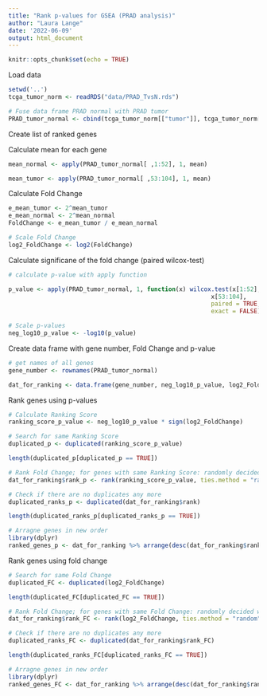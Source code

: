 ```yaml
---
title: "Rank p-values for GSEA (PRAD analysis)"
author: "Laura Lange"
date: '2022-06-09'
output: html_document
---
```


```r
knitr::opts_chunk$set(echo = TRUE)
```

Load data

```r
setwd('..')
tcga_tumor_norm <- readRDS("data/PRAD_TvsN.rds")

# Fuse data frame PRAD normal with PRAD tumor
PRAD_tumor_normal <- cbind(tcga_tumor_norm[["tumor"]], tcga_tumor_norm[["normal"]])
```

Create list of ranked genes 

Calculate mean for each gene 
```r
mean_normal <- apply(PRAD_tumor_normal[ ,1:52], 1, mean)

mean_tumor <- apply(PRAD_tumor_normal[ ,53:104], 1, mean)
```

Calculate Fold Change
```r
e_mean_tumor <- 2^mean_tumor
e_mean_normal <- 2^mean_normal
FoldChange <- e_mean_tumor / e_mean_normal

# Scale Fold Change 
log2_FoldChange <- log2(FoldChange)
```

Calculate significane of the fold change (paired wilcox-test)
```r
# calculate p-value with apply function 

p_value <- apply(PRAD_tumor_normal, 1, function(x) wilcox.test(x[1:52], 
                                                         x[53:104], 
                                                         paired = TRUE,
                                                         exact = FALSE)$p.value)

# Scale p-values 
neg_log10_p_value <- -log10(p_value)
```

Create data frame with gene number, Fold Change and p-value
```r
# get names of all genes 
gene_number <- rownames(PRAD_tumor_normal)

dat_for_ranking <- data.frame(gene_number, neg_log10_p_value, log2_FoldChange)
```

Rank genes using p-values 
```r
# Calculate Ranking Score
ranking_score_p_value <- neg_log10_p_value * sign(log2_FoldChange)

# Search for same Ranking Score 
duplicated_p <- duplicated(ranking_score_p_value)

length(duplicated_p[duplicated_p == TRUE])

# Rank Fold Change; for genes with same Ranking Score: randomly decided which gets higher number 
dat_for_ranking$rank_p <- rank(ranking_score_p_value, ties.method = "random")

# Check if there are no duplicates any more 
duplicated_ranks_p <- duplicated(dat_for_ranking$rank)

length(duplicated_ranks_p[duplicated_ranks_p == TRUE])

# Arragne genes in new order 
library(dplyr)
ranked_genes_p <- dat_for_ranking %>% arrange(desc(dat_for_ranking$rank_p))
```

Rank genes using fold change 
```r
# Search for same Fold Change
duplicated_FC <- duplicated(log2_FoldChange)

length(duplicated_FC[duplicated_FC == TRUE])

# Rank Fold Change; for genes with same Fold Change: randomly decided which gets higher number 
dat_for_ranking$rank_FC <- rank(log2_FoldChange, ties.method = "random")

# Check if there are no duplicates any more 
duplicated_ranks_FC <- duplicated(dat_for_ranking$rank_FC)

length(duplicated_ranks_FC[duplicated_ranks_FC == TRUE])

# Arragne genes in new order 
library(dplyr)
ranked_genes_FC <- dat_for_ranking %>% arrange(desc(dat_for_ranking$rank_FC))
```


